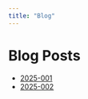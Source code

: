 ```yaml
---
title: "Blog"
---
```


# Blog Posts
- [2025-001](2025/posts/001.qmd)
- [2025-002](2025/posts/002.qmd)
